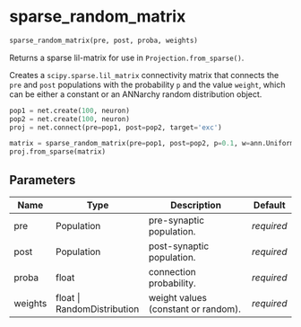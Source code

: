 # sparse_random_matrix { #ANNarchy.core.Utils.sparse_random_matrix }

```python
sparse_random_matrix(pre, post, proba, weights)
```

Returns a sparse lil-matrix for use in `Projection.from_sparse()`.

Creates a `scipy.sparse.lil_matrix` connectivity matrix that connects the `pre` and `post` populations with the probability `p` and the value `weight`, which can be either a constant or an ANNarchy random distribution object.

```python
pop1 = net.create(100, neuron)
pop2 = net.create(100, neuron)
proj = net.connect(pre=pop1, post=pop2, target='exc')

matrix = sparse_random_matrix(pre=pop1, post=pop2, p=0.1, w=ann.Uniform(0.0, 1.0))
proj.from_sparse(matrix)
```

## Parameters {.doc-section .doc-section-parameters}

| Name    | Type                        | Description                         | Default    |
|---------|-----------------------------|-------------------------------------|------------|
| pre     | Population                  | pre-synaptic population.            | _required_ |
| post    | Population                  | post-synaptic population.           | _required_ |
| proba   | float                       | connection probability.             | _required_ |
| weights | float \| RandomDistribution | weight values (constant or random). | _required_ |